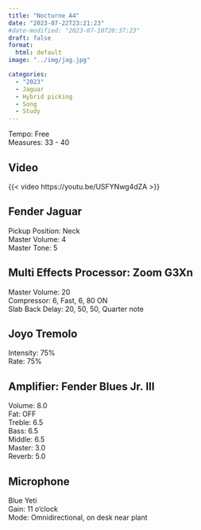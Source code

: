 ```yaml
---
title: "Nocturne A4"
date: "2023-07-22T23:21:23"
#date-modified: "2023-07-10T20:37:23"
draft: false
format: 
  html: default
image: "../img/jag.jpg"

categories:
  - "2023"
  - Jaguar
  - Hybrid picking
  - Song
  - Study
---
```


Tempo: Free\
Measures: 33 - 40

## Video

{{< video https://youtu.be/USFYNwg4dZA >}}

## Fender Jaguar

Pickup Position: Neck\
Master Volume: 4\
Master Tone: 5

## Multi Effects Processor: Zoom G3Xn

Master Volume: 20\
Compressor: 6, Fast, 6, 80 ON\
Slab Back Delay: 20, 50, 50, Quarter note

## Joyo Tremolo

Intensity: 75%\
Rate: 75%

## Amplifier: Fender Blues Jr. III

Volume: 8.0\
Fat: OFF\
Treble: 6.5\
Bass: 6.5\
Middle: 6.5\
Master: 3.0\
Reverb: 5.0

## Microphone

Blue Yeti\
Gain: 11 o'clock\
Mode: Omnidirectional, on desk near plant
